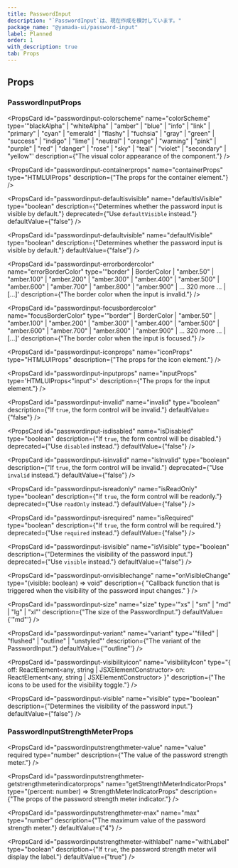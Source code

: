 ```yaml
---
title: PasswordInput
description: "`PasswordInput`は、現在作成を検討しています。"
package_name: "@yamada-ui/password-input"
label: Planned
order: 1
with_description: true
tab: Props
---
```


## Props

### PasswordInputProps

<PropsCard
  id="passwordinput-colorscheme"
  name="colorScheme"
  type='"blackAlpha" | "whiteAlpha" | "amber" | "blue" | "info" | "link" | "primary" | "cyan" | "emerald" | "flashy" | "fuchsia" | "gray" | "green" | "success" | "indigo" | "lime" | "neutral" | "orange" | "warning" | "pink" | "purple" | "red" | "danger" | "rose" | "sky" | "teal" | "violet" | "secondary" | "yellow"'
  description={"The visual color appearance of the component."}
/>

<PropsCard
  id="passwordinput-containerprops"
  name="containerProps"
  type="HTMLUIProps"
  description={"The props for the container element."}
/>

<PropsCard
  id="passwordinput-defaultisvisible"
  name="defaultIsVisible"
  type="boolean"
  description={"Determines whether the password input is visible by default."}
  deprecated={"Use `defaultVisible` instead."}
  defaultValue={"false"}
/>

<PropsCard
  id="passwordinput-defaultvisible"
  name="defaultVisible"
  type="boolean"
  description={"Determines whether the password input is visible by default."}
  defaultValue={"false"}
/>

<PropsCard
  id="passwordinput-errorbordercolor"
  name="errorBorderColor"
  type='"border" | BorderColor | "amber.50" | "amber.100" | "amber.200" | "amber.300" | "amber.400" | "amber.500" | "amber.600" | "amber.700" | "amber.800" | "amber.900" | ... 320 more ... | [...]'
  description={"The border color when the input is invalid."}
/>

<PropsCard
  id="passwordinput-focusbordercolor"
  name="focusBorderColor"
  type='"border" | BorderColor | "amber.50" | "amber.100" | "amber.200" | "amber.300" | "amber.400" | "amber.500" | "amber.600" | "amber.700" | "amber.800" | "amber.900" | ... 320 more ... | [...]'
  description={"The border color when the input is focused."}
/>

<PropsCard
  id="passwordinput-iconprops"
  name="iconProps"
  type="HTMLUIProps"
  description={"The props for the icon element."}
/>

<PropsCard
  id="passwordinput-inputprops"
  name="inputProps"
  type='HTMLUIProps<"input">'
  description={"The props for the input element."}
/>

<PropsCard
  id="passwordinput-invalid"
  name="invalid"
  type="boolean"
  description={"If `true`, the form control will be invalid."}
  defaultValue={"false"}
/>

<PropsCard
  id="passwordinput-isdisabled"
  name="isDisabled"
  type="boolean"
  description={"If `true`, the form control will be disabled."}
  deprecated={"Use `disabled` instead."}
  defaultValue={"false"}
/>

<PropsCard
  id="passwordinput-isinvalid"
  name="isInvalid"
  type="boolean"
  description={"If `true`, the form control will be invalid."}
  deprecated={"Use `invalid` instead."}
  defaultValue={"false"}
/>

<PropsCard
  id="passwordinput-isreadonly"
  name="isReadOnly"
  type="boolean"
  description={"If `true`, the form control will be readonly."}
  deprecated={"Use `readOnly` instead."}
  defaultValue={"false"}
/>

<PropsCard
  id="passwordinput-isrequired"
  name="isRequired"
  type="boolean"
  description={"If `true`, the form control will be required."}
  deprecated={"Use `required` instead."}
  defaultValue={"false"}
/>

<PropsCard
  id="passwordinput-isvisible"
  name="isVisible"
  type="boolean"
  description={"Determines the visibility of the password input."}
  deprecated={"Use `visible` instead."}
  defaultValue={"false"}
/>

<PropsCard
  id="passwordinput-onvisiblechange"
  name="onVisibleChange"
  type="(visible: boolean) => void"
  description={
    "Callback function that is triggered when the visibility of the password input changes."
  }
/>

<PropsCard
  id="passwordinput-size"
  name="size"
  type='"xs" | "sm" | "md" | "lg" | "xl"'
  description={"The size of the PasswordInput."}
  defaultValue={'"md"'}
/>

<PropsCard
  id="passwordinput-variant"
  name="variant"
  type='"filled" | "flushed" | "outline" | "unstyled"'
  description={"The variant of the PasswordInput."}
  defaultValue={'"outline"'}
/>

<PropsCard
  id="passwordinput-visibilityicon"
  name="visibilityIcon"
  type="{
  off: ReactElement<any, string | JSXElementConstructor<any>>
  on: ReactElement<any, string | JSXElementConstructor<any>>
}"
  description={"The icons to be used for the visibility toggle."}
/>

<PropsCard
  id="passwordinput-visible"
  name="visible"
  type="boolean"
  description={"Determines the visibility of the password input."}
  defaultValue={"false"}
/>

### PasswordInputStrengthMeterProps

<PropsCard
  id="passwordinputstrengthmeter-value"
  name="value"
  required
  type="number"
  description={"The value of the password strength meter."}
/>

<PropsCard
  id="passwordinputstrengthmeter-getstrengthmeterindicatorprops"
  name="getStrengthMeterIndicatorProps"
  type="(percent: number) => StrengthMeterIndicatorProps"
  description={"The props of the password strength meter indicator."}
/>

<PropsCard
  id="passwordinputstrengthmeter-max"
  name="max"
  type="number"
  description={"The maximum value of the password strength meter."}
  defaultValue={"4"}
/>

<PropsCard
  id="passwordinputstrengthmeter-withlabel"
  name="withLabel"
  type="boolean"
  description={"If `true`, the password strength meter will display the label."}
  defaultValue={"true"}
/>
